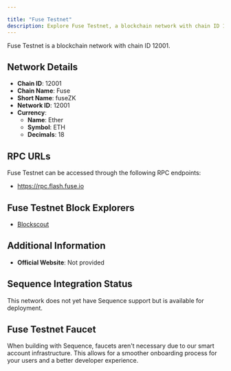 ```yaml
---

title: "Fuse Testnet"
description: Explore Fuse Testnet, a blockchain network with chain ID 12001. Learn about its native currency, Ether, and how to interact with the network.
---
```




Fuse Testnet is a blockchain network with chain ID 12001.

## Network Details

- **Chain ID**: 12001
- **Chain Name**: Fuse
- **Short Name**: fuseZK
- **Network ID**: 12001
- **Currency**: 
  - **Name**: Ether
  - **Symbol**: ETH
  - **Decimals**: 18

## RPC URLs

Fuse Testnet can be accessed through the following RPC endpoints:

- https://rpc.flash.fuse.io

## Fuse Testnet Block Explorers

- [Blockscout](https://explorer.flash.fuse.io)

## Additional Information

- **Official Website**: Not provided

## Sequence Integration Status

This network does not yet have Sequence support but is available for deployment.

## Fuse Testnet Faucet

When building with Sequence, faucets aren't necessary due to our smart account infrastructure. This allows for a smoother onboarding process for your users and a better developer experience.
